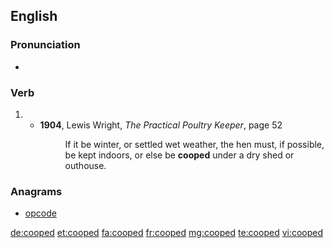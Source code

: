 ==English==

===Pronunciation===
* {{IPA|/kuːpt/|lang=en}}

===Verb===
{{head|en|verb form}}

# {{en-past of|coop}}
#* '''1904''', Lewis Wright, ''The Practical Poultry Keeper'', page 52
#*: If it be winter, or settled wet weather, the hen must, if possible, be kept indoors, or else be '''cooped''' under a dry shed or outhouse.

===Anagrams===
* [[opcode#English|opcode]]

[[de:cooped]]
[[et:cooped]]
[[fa:cooped]]
[[fr:cooped]]
[[mg:cooped]]
[[te:cooped]]
[[vi:cooped]]